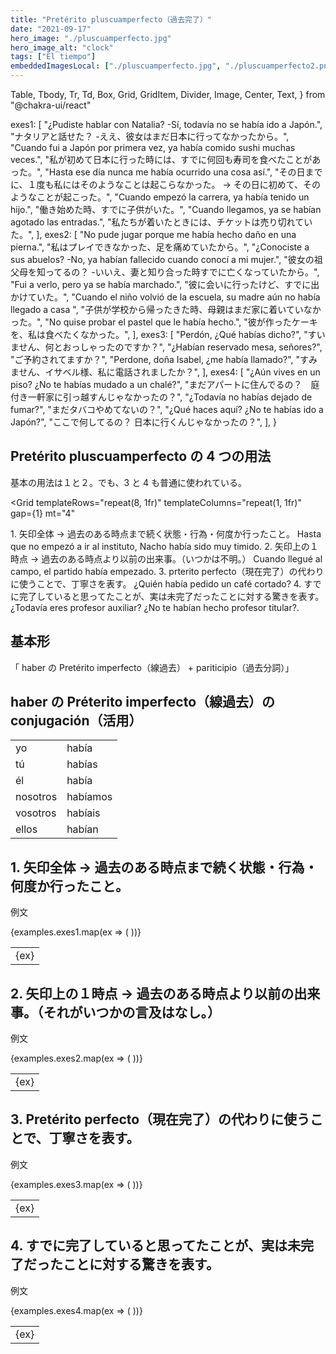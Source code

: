 ```yaml
---
title: "Pretérito pluscuamperfecto（過去完了）"
date: "2021-09-17"
hero_image: "./pluscuamperfecto.jpg"
hero_image_alt: "clock"
tags: ["El tiempo"]
embeddedImagesLocal: ["./pluscuamperfecto.jpg", "./pluscuamperfecto2.png"]
---
```


  Table,
  Tbody,
  Tr,
  Td,
  Box,
  Grid,
  GridItem,
  Divider,
  Image,
  Center,
  Text,
} from "@chakra-ui/react"

  exes1: [
    "¿Pudiste hablar con Natalia? -Sí, todavía no se había ido a Japón.",
    "ナタリアと話せた？ -ええ、彼女はまだ日本に行ってなかったから。",
    "Cuando fui a Japón por primera vez, ya había comido sushi muchas veces.",
    "私が初めて日本に行った時には、すでに何回も寿司を食べたことがあった。",
    "Hasta ese día nunca me había ocurrido una cosa así.",
    "その日までに、１度も私にはそのようなことは起こらなかった。 → その日に初めて、そのようなことが起こった。",
    "Cuando empezó la carrera, ya había tenido un hijo.",
    "働き始めた時、すでに子供がいた。",
    "Cuando llegamos, ya se habían agotado las entradas.",
    "私たちが着いたときには、チケットは売り切れていた。",
  ],
  exes2: [
    "No pude jugar porque me había hecho daño en una pierna.",
    "私はプレイできなかった、足を痛めていたから。",
    "¿Conociste a sus abuelos? -No, ya habían fallecido cuando conocí a mi mujer.",
    "彼女の祖父母を知ってるの？ -いいえ、妻と知り合った時すでに亡くなっていたから。",
    "Fui a verlo, pero ya se había marchado.",
    "彼に会いに行ったけど、すでに出かけていた。",
    "Cuando el niño volvió de la escuela, su madre aún no había llegado a casa ",
    "子供が学校から帰ったきた時、母親はまだ家に着いていなかった。",
    "No quise probar el pastel que le había hecho.",
    "彼が作ったケーキを、私は食べたくなかった。",
  ],
  exes3: [
    "Perdón, ¿Qué habías dicho?",
    "すいません、何とおっしゃったのですか？",
    "¿Habían reservado mesa, señores?",
    "ご予約されてますか？",
    "Perdone, doña Isabel, ¿me había llamado?",
    "すみません、イサベル様、私に電話されましたか？",
  ],
  exes4: [
    "¿Aún vives en un piso? ¿No te habías mudado a un chalé?",
    "まだアパートに住んでるの？　庭付き一軒家に引っ越すんじゃなかったの？",
    "¿Todavía no habías dejado de fumar?",
    "まだタバコやめてないの？",
    "¿Qué haces aquí? ¿No te habías ido a Japón?",
    "ここで何してるの？ 日本に行くんじゃなかったの？",
  ],
}

<Box>
  <GatsbyImage alt="Quédate con migo" image={getImage(props.localImages[1])} />
</Box>

## Pretérito pluscuamperfecto の 4 つの用法

基本の用法は１と２。でも、3 と 4 も普通に使われている。

<Grid
  templateRows="repeat(8, 1fr)"
  templateColumns="repeat(1, 1fr)"
  gap={1}
  mt="4"
>
  <GridItem rowSpan={1} colSpan={1} bg="cYellow" p="2">
    1. 矢印全体 → 過去のある時点まで続く状態・行為・何度か行ったこと。
  </GridItem>
  <GridItem rowSpan={1} colSpan={1} bg="cYellow2" p="2">
    Hasta que no empezó a ir al instituto, Nacho había sido muy timido.
  </GridItem>
  <GridItem rowSpan={1} colSpan={1} bg="cYellow" p="2">
    2. 矢印上の１時点 → 過去のある時点より以前の出来事。（いつかは不明。）
  </GridItem>
  <GridItem rowSpan={1} colSpan={1} bg="cYellow2" p="2">
    Cuando llegué al campo, el partido había empezado.
  </GridItem>
  <GridItem rowSpan={1} colSpan={1} bg="cYellow" p="2">
    3. prterito perfecto（現在完了）の代わりに使うことで、丁寧さを表す。
  </GridItem>
  <GridItem rowSpan={1} colSpan={1} bg="cYellow2" p="2">
    ¿Quién había pedido un café cortado?
  </GridItem>
  <GridItem rowSpan={1} colSpan={1} bg="cYellow" p="2">
    4.
    すでに完了していると思ってたことが、実は未完了だったことに対する驚きを表す。
  </GridItem>
  <GridItem rowSpan={1} colSpan={1} bg="cYellow2" p="2">
    ¿Todavía eres profesor auxiliar? ¿No te habían hecho profesor titular?.
  </GridItem>
</Grid>

## 基本形

<Box bg="cGray" color="cBeige" p="3" mt="4" mb="8">
  「 haber の Pretérito imperfecto（線過去） + pariticipio（過去分詞）」
</Box>

## haber の Préterito imperfecto（線過去）の conjugación（活用）

<Table variant="striped" colorScheme="blackAlpha" mt="3" mb="8">
  <Tbody>
    <Tr>
      <Td>yo</Td>
      <Td>
        hab<span style={{ color: "#E18C7A" }}>ía</span>
      </Td>
    </Tr>
    <Tr>
      <Td>tú</Td>
      <Td>
        hab<span style={{ color: "#E18C7A" }}>ías</span>
      </Td>
    </Tr>
    <Tr>
      <Td>él</Td>
      <Td>
        hab<span style={{ color: "#E18C7A" }}>ía</span>
      </Td>
    </Tr>
    <Tr>
      <Td>nosotros</Td>
      <Td>
        hab<span style={{ color: "#E18C7A" }}>íamos</span>
      </Td>
    </Tr>
    <Tr>
      <Td>vosotros</Td>
      <Td>
        hab<span style={{ color: "#E18C7A" }}>íais</span>
      </Td>
    </Tr>
    <Tr>
      <Td>ellos</Td>
      <Td>
        hab<span style={{ color: "#E18C7A" }}>ían</span>
      </Td>
    </Tr>
  </Tbody>
</Table>

## 1. 矢印全体 → 過去のある時点まで続く状態・行為・何度か行ったこと。

例文

<Table variant="striped" colorScheme="blackAlpha" mt="3" mb="8">
  <Tbody>
    {examples.exes1.map(ex => (
      <Tr key={ex}>
        <Td>{ex}</Td>
      </Tr>
    ))}
  </Tbody>
</Table>

## 2. 矢印上の１時点 → 過去のある時点より以前の出来事。（それがいつかの言及はなし。）

例文

<Table variant="striped" colorScheme="blackAlpha" mt="3" mb="8">
  <Tbody>
    {examples.exes2.map(ex => (
      <Tr key={ex}>
        <Td>{ex}</Td>
      </Tr>
    ))}
  </Tbody>
</Table>

## 3. Pretérito perfecto（現在完了）の代わりに使うことで、丁寧さを表す。

例文

<Table variant="striped" colorScheme="blackAlpha" mt="3" mb="8">
  <Tbody>
    {examples.exes3.map(ex => (
      <Tr key={ex}>
        <Td>{ex}</Td>
      </Tr>
    ))}
  </Tbody>
</Table>

## 4. すでに完了していると思ってたことが、実は未完了だったことに対する驚きを表す。

例文

<Table variant="striped" colorScheme="blackAlpha" mt="3" mb="8">
  <Tbody>
    {examples.exes4.map(ex => (
      <Tr key={ex}>
        <Td>{ex}</Td>
      </Tr>
    ))}
  </Tbody>
</Table>
